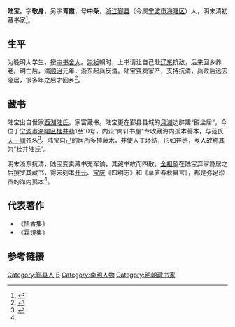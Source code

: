'''陆宝'''。字'''敬身'''，另字'''青霞'''，号'''中条'''，[[浙江|浙江]][[鄞县|鄞县]]（今属[[宁波市|宁波市]][[海曙区|海曙区]]）人，明末清初藏书家<ref>{{cite web |url=http://www.zjcnt.com/zt/cangsh/text/02_1.htm |title=浙江历代藏书家名录 |publisher=浙江文化信息网 |accessdate=2014年7月10日 |language=zh-CN |archive-url=https://web.archive.org/web/20140714140034/http://www.zjcnt.com/zt/cangsh/text/02_1.htm |archive-date=2014年7月14日 |dead-url=yes }}</ref>。

==生平==
为晚明太学生，授[[中书舍人|中书舍人]]。[[崇祯|崇祯]]朝时，上书请让自己赴[[辽东|辽东]]抗敌，后来回乡养老。明亡后，清[[顺治|顺治]]元年，浙东起兵反清。陆宝变卖家产，支持抗清，兵败后远去隐居，很多年之后才回乡<ref>{{cite web|url=http://sou-yun.com/PoemIndex.aspx?dynasty=Ming&author=%E9%99%86%E5%AE%9D |title=陆宝 |publisher=诗词索引 |accessdate=2014年7月10日 |language=zh-CN}}</ref>。

==藏书==
陆宝出自世家[[西湖陆氏|西湖陆氏]]，家富藏书。陆宝更在鄞县县城的[[月湖|月湖]]边辟建“辟尘居”，今位于[[宁波市|宁波市]][[海曙区|海曙区]][[桂井巷|桂井巷]]1至10号，内设“南轩书屋”专收藏海内孤本善本，与范氏[[天一阁|天一阁]]齐名<ref name="Lu">{{cite web|url=http://202.107.212.146/homepage/page02-02-01-01.php?id=1037930106&theme=7&uptheme=true&navTitle= |title=明朝藏书楼 |publisher=宁波文化网 |accessdate=2014年7月10日 |language=zh-CN}}</ref>。陆宝自己的居所多植藤木，并使人工环结，形如井络，乡人故称其为“桂井陆氏”。

明末浙东抗清，陆宝变卖藏书充军饷，其藏书故而四散。[[全祖望|全祖望]]在陆宝弃家隐居之后搜罗其藏书，得宋刻本[[开元|开元]]、[[宝庆|宝庆]]《四明志》和《草庐春秋纂言》，都是弥足珍贵的海内孤本<ref name="Lu"/>。

==代表著作==
* 《悟香集》
* 《霜镜集》

==参考链接==
{{reflist|2}}

{{Authority control}}

{{DEFAULTSORT:}}
[[Category:鄞县人|Category:鄞县人]]
[[Category:西湖陆氏|B]]
[[Category:南明人物|Category:南明人物]]
[[Category:明朝藏书家|Category:明朝藏书家]]
